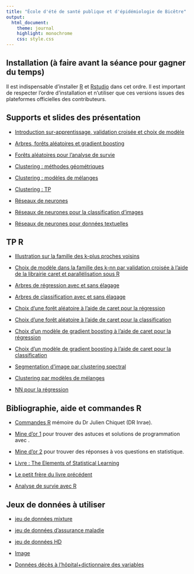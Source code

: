 ```yaml
---
title: "École d'été de santé publique et d'épidémiologie de Bicêtre"
output:
  html_document:
    theme: journal
    highlight: monochrome
    css: style.css
---
```


## Installation (à faire avant la séance pour gagner du temps) 

Il est indispensable d'installer [R](https://cran.r-project.org/) et [Rstudio](https://posit.co/download/rstudio-desktop/) dans cet ordre. Il est important de respecter l'ordre d'installation et n'utiliser que ces versions issues des plateformes officielles des contributeurs.

## Supports et slides des présentation 

 - [Introduction sur-apprentissage, validation croisée et choix de modèle](http://masedki.github.io/formations/pdfs/introduction.pdf)

 <!-- - [Arbres de décision](http://masedki.github.io/formations/pdfs/arbres.pdf) -->

 - [Arbres, forêts aléatoires et gradient boosting](http://masedki.github.io/formations/pdfs/arbres_agregation.pdf)

 - [Forêts aléatoires pour l'analyse de survie](https://www.randomforestsrc.org/articles/survival.html)

 - [Clustering : méthodes géométriques](http://masedki.github.io/formations/pdfs/clusteringGeo.pdf)

 - [Clustering : modèles de mélanges](http://masedki.github.io/formations/pdfs/clusteringMixture.pdf)

 - [Clustering : TP](http://masedki.github.io/formations/pdfs/tp_clustering.pdf)

 - [Réseaux de neurones](http://masedki.github.io/formations/pdfs/nn.pdf)

 - [Réseaux de neurones pour la classification d'images](http://masedki.github.io/formations/pdfs/cnn.pdf)
 
 - [Réseaux de neurones pour données textuelles](http://masedki.github.io/formations/pdfs/llm_two_usecases.pdf)

## TP R 

- [Illustration sur la famille des k-plus proches voisins](http://masedki.github.io/formations/rcode/code_intro.R)

- [Choix de modèle dans la famille des k-nn par validation croisée à l'aide de la librairie caret et parallélisation sous R](http://masedki.github.io/formations/rcode/cv_knn.R)

- [Arbres de régression avec et sans élagage](http://masedki.github.io/formations/rcode/rpart_reg.R)

- [Arbres de classification avec et sans élagage](http://masedki.github.io/formations/rcode/rpart_classif.R)

- [Choix d'une forêt aléatoire à l'aide de caret pour la régression](http://masedki.github.io/formations/rcode/rf_rpart_reg.R)

- [Choix d'une forêt aléatoire à l'aide de caret pour la classification](http://masedki.github.io/formations/rcode/rf_rpart_classif.R)

- [Choix d'un modèle de gradient boosting à l'aide de caret pour la régression](http://masedki.github.io/formations/rcode/gbm_reg.R)

- [Choix d'un modèle de gradient boosting à l'aide de caret pour la classification](http://masedki.github.io/formations/rcode/gbm_classif.R)

- [Segmentation d'image par clustering spectral](http://masedki.github.io/formations/rcode/spectral_clustering.R)

- [Clustering par modèles de mélanges](http://masedki.github.io/formations/rcode/modeles_de_melanges.R)


- [NN pour la régression](http://masedki.github.io/formations/rcode/test_neuralnet.R)


## Bibliographie, aide et commandes R

 - [Commandes R](http://masedki.github.io/formations/pdfs/commandes_r.pdf) mémoire du Dr Julien Chiquet (DR Inrae).

 - [Mine d'or 1](https://stackoverflow.com/) pour trouver des astuces et solutions de programmation avec \textsf{R}.

 - [Mine d'or 2](https://stats.stackexchange.com/) pour trouver des réponses à vos questions en statistique.

 - [Livre : The Elements of Statistical Learning](https://hastie.su.domains/Papers/ESLII.pdf)

 - [Le petit frère du livre précédent](https://hastie.su.domains/ISLR2/ISLRv2_website.pdf)

 - [Analyse de survie avec R](http://masedki.github.io/formations/pdfs/survival_analysis_book.pdf)

## Jeux de données à utiliser 

- [jeu de données mixture](http://masedki.github.io/formations/datasets/mixture_example.rda)


- [jeu de données d'assurance maladie](http://masedki.github.io/formations/datasets/insurance.rda)

- [jeu de données HD](http://masedki.github.io/formations/datasets/hd.rda)


- [Image](http://masedki.github.io/formations/datasets/irm_small.jpeg)

- [Données décès à l'hôpital ](http://masedki.github.io/formations/datasets/Hospital_Death.csv)[+dictionnaire des variables](http://masedki.github.io/formations/datasets/Hospital_Death_Data_Dictionary.csv)
